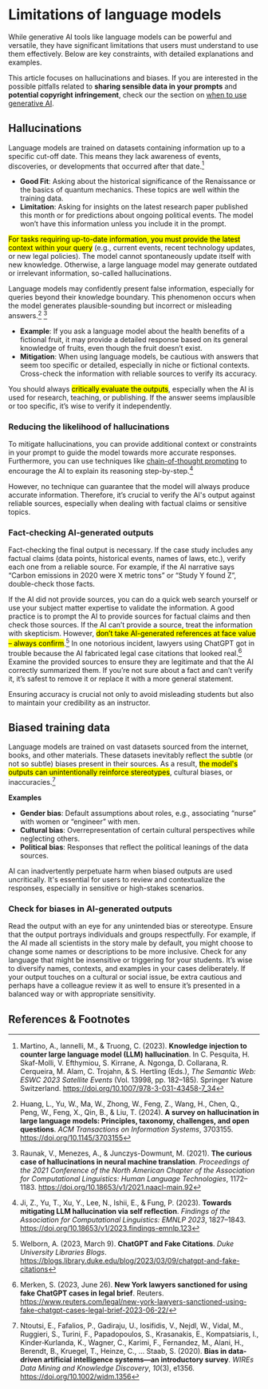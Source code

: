 
# Limitations of language models

While generative AI tools like language models can be powerful and versatile, they have significant limitations that users must understand to use them effectively. Below are key constraints, with detailed explanations and examples.

<Callout type="warning">This article focuses on hallucinations and biases. If you are interested in the possible pitfalls related to **sharing sensible data in your prompts** and **potential copyright infringement**, check our the section on [when to use generative AI](/genai/when_to_use).</Callout>

## Hallucinations

Language models are trained on datasets containing information up to a specific cut-off date. This means they lack awareness of events, discoveries, or developments that occurred after that date.[^Martino2023Knowledge]

- **Good Fit**: Asking about the historical significance of the Renaissance or the basics of quantum mechanics. These topics are well within the training data.
- **Limitation**: Asking for insights on the latest research paper published this month or for predictions about ongoing political events. The model won’t have this information unless you include it in the prompt.

<mark>For tasks requiring up-to-date information, you must provide the latest context within your query</mark> (e.g., current events, recent technology updates, or new legal policies). The model cannot spontaneously update itself with new knowledge. Otherwise, a large language model may generate outdated or irrelevant information, so-called hallucinations.

Language models may confidently present false information, especially for queries beyond their knowledge boundary. This phenomenon occurs when the model generates plausible-sounding but incorrect or misleading answers.[^Huang2024Survey] [^Raunak2021Curious]

- **Example**: If you ask a language model about the health benefits of a fictional fruit, it may provide a detailed response based on its general knowledge of fruits, even though the fruit doesn’t exist.
- **Mitigation**: When using language models, be cautious with answers that seem too specific or detailed, especially in niche or fictional contexts. Cross-check the information with reliable sources to verify its accuracy.

You should always <mark>critically evaluate the outputs</mark>, especially when the AI is used for research, teaching, or publishing. If the answer seems implausible or too specific, it’s wise to verify it independently.

### Reducing the likelihood of hallucinations

To mitigate hallucinations, you can provide additional context or constraints in your prompt to guide the model towards more accurate responses. Furthermore, you can use techniques like [chain-of-thought prompting](/prompting/chain_of_thought_prompting) to encourage the AI to explain its reasoning step-by-step.[^Ji2023Towards] 

However, no technique can guarantee that the model will always produce accurate information. Therefore, it’s crucial to verify the AI's output against reliable sources, especially when dealing with factual claims or sensitive topics.

### Fact-checking AI-generated outputs

Fact-checking the final output is necessary. If the case study includes any factual claims (data points, historical events, names of laws, etc.), verify each one from a reliable source. For example, if the AI narrative says “Carbon emissions in 2020 were X metric tons” or “Study Y found Z”, double-check those facts. 

If the AI did not provide sources, you can do a quick web search yourself or use your subject matter expertise to validate the information. A good practice is to prompt the AI to provide sources for factual claims and then check those sources. If the AI can’t provide a source, treat the information with skepticism. However, <mark>don’t take AI-generated references at face value – always confirm</mark>.[^Welborn2023ChatGPT] In one notorious incident, lawyers using ChatGPT got in trouble because the AI fabricated legal case citations that looked real.[^Merken2023New] Examine the provided sources to ensure they are legitimate and that the AI correctly summarized them. If you’re not sure about a fact and can’t verify it, it’s safest to remove it or replace it with a more general statement.

Ensuring accuracy is crucial not only to avoid misleading students but also to maintain your credibility as an instructor.

## Biased training data

Language models are trained on vast datasets sourced from the internet, books, and other materials. These datasets inevitably reflect the subtle (or not so subtle) biases present in their sources. As a result, <mark>the model's outputs can unintentionally reinforce stereotypes</mark>, cultural biases, or inaccuracies.[^Ntoutsi2020Bias]

**Examples**

- **Gender bias**: Default assumptions about roles, e.g., associating “nurse” with women or “engineer” with men.
- **Cultural bias**: Overrepresentation of certain cultural perspectives while neglecting others.
- **Political bias**: Responses that reflect the political leanings of the data sources.

AI can inadvertently perpetuate harm when biased outputs are used uncritically. It's essential for users to review and contextualize the responses, especially in sensitive or high-stakes scenarios.

### Check for biases in AI-generated outputs

Read the output with an eye for any unintended bias or stereotype. Ensure that the output portrays individuals and groups respectfully. For example, if the AI made all scientists in the story male by default, you might choose to change some names or descriptions to be more inclusive. Check for any language that might be insensitive or triggering for your students. It’s wise to diversify names, contexts, and examples in your cases deliberately. If your output touches on a cultural or social issue, be extra cautious and perhaps have a colleague review it as well to ensure it’s presented in a balanced way or with appropriate sensitivity.

## References & Footnotes

[^Martino2023Knowledge]: Martino, A., Iannelli, M., & Truong, C. (2023). **Knowledge injection to counter large language model (LLM) hallucination**. In C. Pesquita, H. Skaf-Molli, V. Efthymiou, S. Kirrane, A. Ngonga, D. Collarana, R. Cerqueira, M. Alam, C. Trojahn, & S. Hertling (Eds.), *The Semantic Web: ESWC 2023 Satellite Events* (Vol. 13998, pp. 182–185). Springer Nature Switzerland. https://doi.org/10.1007/978-3-031-43458-7_34

[^Merken2023New]: Merken, S. (2023, June 26). **New York lawyers sanctioned for using fake ChatGPT cases in legal brief**. Reuters. https://www.reuters.com/legal/new-york-lawyers-sanctioned-using-fake-chatgpt-cases-legal-brief-2023-06-22/

[^Ntoutsi2020Bias]: Ntoutsi, E., Fafalios, P., Gadiraju, U., Iosifidis, V., Nejdl, W., Vidal, M., Ruggieri, S., Turini, F., Papadopoulos, S., Krasanakis, E., Kompatsiaris, I., Kinder‐Kurlanda, K., Wagner, C., Karimi, F., Fernandez, M., Alani, H., Berendt, B., Kruegel, T., Heinze, C., … Staab, S. (2020). **Bias in data‐driven artificial intelligence systems—an introductory survey**. *WIREs Data Mining and Knowledge Discovery*, *10*(3), e1356. https://doi.org/10.1002/widm.1356
    
[^Huang2024Survey]: Huang, L., Yu, W., Ma, W., Zhong, W., Feng, Z., Wang, H., Chen, Q., Peng, W., Feng, X., Qin, B., & Liu, T. (2024). **A survey on hallucination in large language models: Principles, taxonomy, challenges, and open questions**. *ACM Transactions on Information Systems*, 3703155. https://doi.org/10.1145/3703155

[^Raunak2021Curious]: Raunak, V., Menezes, A., & Junczys-Dowmunt, M. (2021). **The curious case of hallucinations in neural machine translation**. *Proceedings of the 2021 Conference of the North American Chapter of the Association for Computational Linguistics: Human Language Technologies*, 1172–1183. https://doi.org/10.18653/v1/2021.naacl-main.92

[^Ji2023Towards]: Ji, Z., Yu, T., Xu, Y., Lee, N., Ishii, E., & Fung, P. (2023). **Towards mitigating LLM hallucination via self reflection**. *Findings of the Association for Computational Linguistics: EMNLP 2023*, 1827–1843. https://doi.org/10.18653/v1/2023.findings-emnlp.123

[^Welborn2023ChatGPT]: Welborn, A. (2023, March 9). **ChatGPT and Fake Citations**. *Duke University Libraries Blogs*. https://blogs.library.duke.edu/blog/2023/03/09/chatgpt-and-fake-citations
